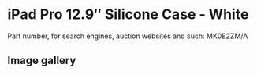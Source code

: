 
# iPad Pro 12.9″ Silicone Case - White

Part number, for search engines, auction websites and such: MK0E2ZM/A

## Image gallery

<div style={{ width: "768px" }}>
  <GalleryComponent
    images={[
      {
        original: "/everysource/MK0E2.webp",
        thumbnail: "/everypreview/MK0E2.webp",
      },
      {
        original: "/everysource/MK0E2_AV1_GOLD.webp",
        thumbnail: "/everypreview/MK0E2_AV1_GOLD.webp",
      },
      {
        original: "/everysource/MK0E2_AV1_SILVER.webp",
        thumbnail: "/everypreview/MK0E2_AV1_SILVER.webp",
      },
      {
        original: "/everysource/MK0E2_AV1_SPACE_GRAY.webp",
        thumbnail: "/everypreview/MK0E2_AV1_SPACE_GRAY.webp",
      },
      {
        original: "/everysource/MK0E2_AV2.webp",
        thumbnail: "/everypreview/MK0E2_AV2.webp",
      },
      {
        original: "/everysource/MK0E2_AV3.webp",
        thumbnail: "/everypreview/MK0E2_AV3.webp",
      },
      {
        original: "/everysource/MK0E2_AV4.webp",
        thumbnail: "/everypreview/MK0E2_AV4.webp",
      }
    ]}
  />
</div>